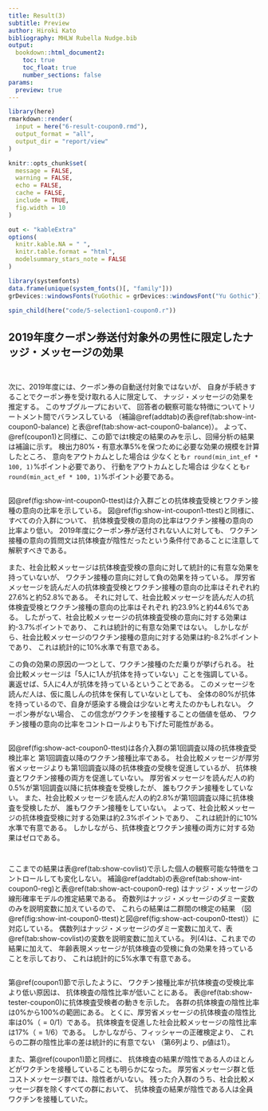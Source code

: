 ```yaml
---
title: Result(3)
subtitle: Preview
author: Hiroki Kato
bibliography: MHLW Rubella Nudge.bib
output:
  bookdown::html_document2:
    toc: true
    toc_float: true
    number_sections: false
params:
  preview: true
---
```


```r
library(here)
rmarkdown::render(
  input = here("6-result-coupon0.rmd"),
  output_format = "all",
  output_dir = "report/view"
)
```

```r
knitr::opts_chunk$set(
  message = FALSE,
  warning = FALSE,
  echo = FALSE,
  cache = FALSE,
  include = TRUE,
  fig.width = 10
)

out <- "kableExtra"
options(
  knitr.kable.NA = " ",
  knitr.table.format = "html",
  modelsummary_stars_note = FALSE
)

library(systemfonts)
data.frame(unique(system_fonts()[, "family"]))
grDevices::windowsFonts(YuGothic = grDevices::windowsFont("Yu Gothic"))
```

```r
spin_child(here("code/5-selection1-coupon0.r"))
```

## 2019年度クーポン券送付対象外の男性に限定したナッジ・メッセージの効果 {#coupon0}

```r

```

```r

```


次に、2019年度には、クーポン券の自動送付対象ではないが、
自身が手続きすることでクーポン券を受け取れる人に限定して、
ナッジ・メッセージの効果を推定する。
このサブグループにおいて、
回答者の観察可能な特徴についてトリートメント間でバランスしている
（補論\@ref(addtab)の表\@ref(tab:show-int-coupon0-balance)
と表\@ref(tab:show-act-coupon0-balance)）。
よって、\@ref(coupon1)と同様に、この節ではt検定の結果のみを示し、回帰分析の結果は補論に示す。
検出力80%・有意水準5%を保つために必要な効果の規模を計算したところ、
意向をアウトカムとした場合は
少なくとも`r round(min_int_ef * 100, 1)`%ポイント必要であり、
行動をアウトカムとした場合は
少なくとも`r round(min_act_ef * 100, 1)`%ポイント必要である。

```r

```

図\@ref(fig:show-int-coupon0-ttest)は介入群ごとの抗体検査受検とワクチン接種の意向の比率を示している。
図\@ref(fig:show-int-coupon1-ttest)と同様に、すべての介入群について、
抗体検査受検の意向の比率はワクチン接種の意向の比率より低い。
2019年度にクーポン券が送付されない人に対しても、
ワクチン接種の意向の質問文は抗体検査が陰性だったという条件付であることに注意して解釈すべきである。

また、社会比較メッセージは抗体検査受検の意向に対して統計的に有意な効果を持っていないが、
ワクチン接種の意向に対して負の効果を持っている。
厚労省メッセージを読んだ人の抗体検査受検とワクチン接種の意向の比率はそれぞれ約27.6%と約52.8%である。
それに対して、社会比較メッセージを読んだ人の抗体検査受検とワクチン接種の意向の比率はそれぞれ
約23.9%と約44.6%である。
したがって、社会比較メッセージの抗体検査受検の意向に対する効果は約-3.7%ポイントであり、
これは統計的に有意な効果ではない。
しかしながら、社会比較メッセージのワクチン接種の意向に対する効果は約-8.2%ポイントであり、
これは統計的に10%水準で有意である。

この負の効果の原因の一つとして、ワクチン接種のただ乗りが挙げられる。
社会比較メッセージは「5人に1人が抗体を持っていない」ことを強調している。
裏返せば、5人に4人が抗体を持っているということである。
このメッセージを読んだ人は、仮に風しんの抗体を保有していないとしても、
全体の80%が抗体を持っているので、自身が感染する機会は少ないと考えたのかもしれない。
クーポン券がない場合、
この信念がワクチンを接種することの価値を低め、
ワクチン接種の意向の比率をコントロールよりも下げた可能性がある。

```r

```

図\@ref(fig:show-act-coupon0-ttest)は各介入群の第1回調査以降の抗体検査受検比率と
第1回調査以降のワクチン接種比率である。
社会比較メッセージが厚労省メッセージよりも第1回調査以降の抗体検査の受検を促進しているが、
抗体検査とワクチン接種の両方を促進していない。
厚労省メッセージを読んだ人の約0.5%が第1回調査以降に抗体検査を受検したが、
誰もワクチン接種をしていない。
また、社会比較メッセージを読んだ人の約2.8%が第1回調査以降に抗体検査を受検したが、
誰もワクチン接種をしていない。
よって、社会比較メッセージの抗体検査受検に対する効果は約2.3%ポイントであり、
これは統計的に10%水準で有意である。
しかしながら、抗体検査とワクチン接種の両方に対する効果はゼロである。

```r

```

```r

```


ここまでの結果は表\@ref(tab:show-covlist)で示した個人の観察可能な特徴をコントロールしても変化しない。
補論\@ref(addtab)の表\@ref(tab:show-int-coupon0-reg)と表\@ref(tab:show-act-coupon0-reg)
はナッジ・メッセージの線形確率モデルの推定結果である。
奇数列はナッジ・メッセージのダミー変数のみを説明変数に加えているので、
これらの結果は二群間のt検定の結果
（図\@ref(fig:show-int-coupon0-ttest)と図\@ref(fig:show-act-coupon0-ttest)）に対応している。
偶数列はナッジ・メッセージのダミー変数に加えて、表\@ref(tab:show-covlist)の変数を説明変数に加えている。
列(4)は、これまでの結果に加えて、
年齢表現メッセージが抗体検査の受検に負の効果を持っていることを示しており、
これは統計的に5%水準で有意である。

```r

```

第\@ref(coupon1)節で示したように、
ワクチン接種比率が抗体検査の受検比率より低い原因は、
抗体検査の陰性比率が低いことにある。
表\@ref(tab:show-tester-coupon0)に抗体検査受検者の動きを示した。
各群の抗体検査の陰性比率は0%から100%の範囲にある。
とくに、厚労省メッセージの抗体検査の陰性比率は0%（$=0/1$）である。
抗体検査を促進した社会比較メッセージの陰性比率は17%（$=1/6$）である。
しかしながら、フィッシャーの正確検定より、
これらの二群の陰性比率の差は統計的に有意でない
（第6列より、p値は1）。

また、第\@ref(coupon1)節と同様に、
抗体検査の結果が陰性である人のほとんどがワクチンを接種していることも明らかになった。
厚労省メッセージ群と低コストメッセージ群では、陰性者がいない。
残った介入群のうち、社会比較メッセージ群を除くすべての群において、
抗体検査の結果が陰性である人は全員ワクチンを接種していた。